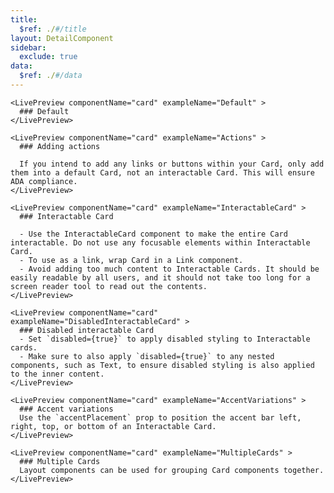 ```yaml
---
title:
  $ref: ./#/title
layout: DetailComponent
sidebar:
  exclude: true
data:
  $ref: ./#/data
---
```


<LivePreviewControls>

    <LivePreview componentName="card" exampleName="Default" >
      ### Default
    </LivePreview>

    <LivePreview componentName="card" exampleName="Actions" >
      ### Adding actions

      If you intend to add any links or buttons within your Card, only add them into a default Card, not an interactable Card. This will ensure ADA compliance.
    </LivePreview>

    <LivePreview componentName="card" exampleName="InteractableCard" >
      ### Interactable Card

      - Use the InteractableCard component to make the entire Card interactable. Do not use any focusable elements within Interactable Card.
      - To use as a link, wrap Card in a Link component.
      - Avoid adding too much content to Interactable Cards. It should be easily readable by all users, and it should not take too long for a screen reader tool to read out the contents.
    </LivePreview>

    <LivePreview componentName="card" exampleName="DisabledInteractableCard" >
      ### Disabled interactable Card
      - Set `disabled={true}` to apply disabled styling to Interactable cards.
      - Make sure to also apply `disabled={true}` to any nested components, such as Text, to ensure disabled styling is also applied to the inner content.
    </LivePreview>

    <LivePreview componentName="card" exampleName="AccentVariations" >
      ### Accent variations
      Use the `accentPlacement` prop to position the accent bar left, right, top, or bottom of an Interactable Card.
    </LivePreview>

    <LivePreview componentName="card" exampleName="MultipleCards" >
      ### Multiple Cards
      Layout components can be used for grouping Card components together.
    </LivePreview>

</LivePreviewControls>
